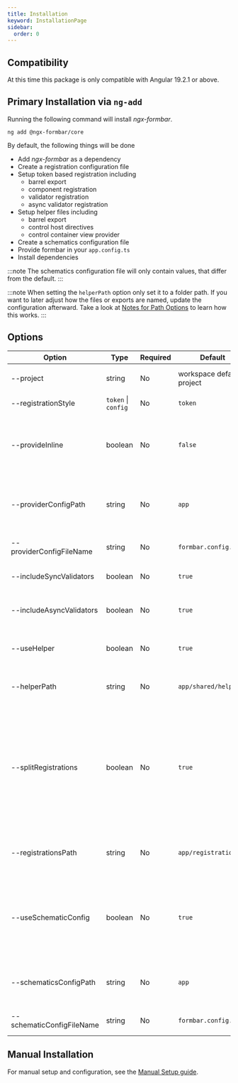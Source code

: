 ```yaml
---
title: Installation
keyword: InstallationPage
sidebar:
  order: 0
---
```


## Compatibility

At this time this package is only compatible with Angular 19.2.1 or above.

## Primary Installation via `ng-add`

Running the following command will install _ngx-formbar_.

```shell
ng add @ngx-formbar/core
```

By default, the following things will be done

- Add _ngx-formbar_ as a dependency
- Create a registration configuration file
- Setup token based registration including
  - barrel export
  - component registration
  - validator registration
  - async validator registration
- Setup helper files including
  - barrel export
  - control host directives
  - control container view provider
- Create a schematics configuration file
- Provide formbar in your `app.config.ts`
- Install dependencies

:::note
The schematics configuration file will only contain values, that differ from the default.
:::

:::note
When setting the `helperPath` option only set it to a folder path. If you want to later adjust how the files or exports are named, update the configuration afterward. Take a look at [Notes for Path Options](/schematics/generators/#notes-for-path-options) to learn how this works.
:::

## Options

| Option                    | Type                | Required | Default                   | Description                                                                                                                                                                                                               |
|---------------------------|---------------------|----------|---------------------------|---------------------------------------------------------------------------------------------------------------------------------------------------------------------------------------------------------------------------|
| --project                 | string              | No       | workspace default project | Angular project to add ngx-formbar to.                                                                                                                                                                                   |
| --registrationStyle       | `token` \| `config` | No       | `token`                   | The registration style to be used.                                                                                                                                                                                        |
| --provideInline           | boolean             | No       | `false`                   | Put the provider configuration object of `provideFormbar` inline, instead of putting it in a separate file.                                                                                                              |
| --providerConfigPath      | string              | No       | `app`                     | Where the provider configuration file should be placed, relative to the project root.                                                                                                                                     |
| --providerConfigFileName  | string              | No       | `formbar.config.ts`      | Name of the provider configuration file.                                                                                                                                                                                  |
| --includeSyncValidators   | boolean             | No       | `true`                    | Whether to include the setup for validators.                                                                                                                                                                              |
| --includeAsyncValidators  | boolean             | No       | `true`                    | Whether to include the setup for async validators.                                                                                                                                                                        |
| --useHelper               | boolean             | No       | `true`                    | Include helper files for view providers and host directives.                                                                                                                                                              |
| --helperPath              | string              | No       | `app/shared/helper`       | Where helper files should be placed, relative to the project root.                                                                                                                                                        |
| --splitRegistrations      | boolean             | No       | `true`                    | Whether to split the registrations into a separate file. If false, registrations will happen directly in the `formbar.config.ts` or `app.config.ts`, depending on the registration style and the `provideInline` option. |
| --registrationsPath       | string              | No       | `app/registrations`       | Where registration files should be placed, relative to the project root.                                                                                                                                                  |
| --useSchematicConfig      | boolean             | No       | `true`                    | Whether to include an extra file for schematics configuration. If set to false, all configuration for the schematics will be set up in `angular.json`.                                                                    |
| --schematicsConfigPath    | string              | No       | `app`                     | Where the schematics config should be placed, relative to the project root.                                                                                                                                               |
| --schematicConfigFileName | string              | No       | `formbar.config.json`    | Name of the schematic config file.                                                                                                                                                                                        |


## Manual Installation

For manual setup and configuration, see the [Manual Setup guide](/getting-started/manuel-setup/).
